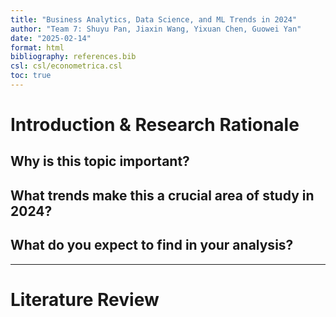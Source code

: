 ```yaml
---
title: "Business Analytics, Data Science, and ML Trends in 2024"
author: "Team 7: Shuyu Pan, Jiaxin Wang, Yixuan Chen, Guowei Yan"
date: "2025-02-14"
format: html
bibliography: references.bib
csl: csl/econometrica.csl
toc: true
---
```


# Introduction & Research Rationale
## Why is this topic important?

## What trends make this a crucial area of study in 2024?

## What do you expect to find in your analysis?

---

# Literature Review


